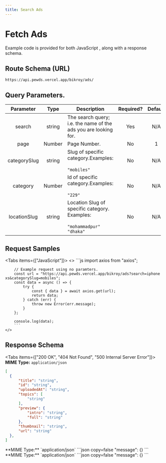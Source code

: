```yaml
---
title: Search Ads 
---
```



# Fetch Ads 

Example code is provided for both JavaScript , along with a response schema.

## Route Schema (URL)

```
https://api.pewds.vercel.app/bikroy/ads/
```



## Query Parameters.


| Parameter |                                                                           Type                                                                            | Description                                                               | Required? | Default |
| :-------: | :-------------------------------------------------------------------------------------------------------------------------------------------------------: | ------------------------------------------------------------------------- | :-------: | :-----: |
|   search   |    string |  The search query; i.e. the name of the ads you are looking for.    |    Yes     |   N/A   |
|   page   |    Number | Page Number. |    No     |   1   |
|   categorySlug   |    string | Slug of specific category.Examples: <br></br>`"mobiles"` |    No     |   N/A   |
|   category   |    Number | Id of specific category.Examples: <br></br>`"229"` |    No     |   N/A   |
|   locationSlug   |    string | Location Slug of specific category. Examples: <br></br>`"mohammadpur"` `"dhaka"`   |    No     |   N/A   |

## Request Samples

<Tabs items={["JavaScript"]}>
  <Tab>
    <>
        ```js
        import axios from "axios";

        // Example request using no paramters.
        const url = "https://api.pewds.vercel.app/bikroy/ads?search=iphone xs&categorySlug=mobiles";
        const data = async () => {
            try {
                const { data } = await axios.get(url);
                return data;
            } catch (err) {
                throw new Error(err.message);
            }
        };

        console.log(data);
        ```
    </>

  </Tab>
 
</Tabs>

## Response Schema

<Tabs items={["200 OK", "404 Not Found", "500 Internal Server Error"]}>
  <Tab>
  **MIME Type:** `application/json`
  ```json copy=false
  [
    {
        "title": "string",
        "id": "string",
        "uploadedAt": "string",
        "topics": [
            "string"
        ],
        "preview": {
            "intro": "string",
            "full": "string"
        },
        "thumbnail": "string",
        "url": "string"
    },
  ]
  ```
  </Tab>
  <Tab>
  **MIME Type:** `application/json`
  ```json copy=false
  "message": {}
  ```
  </Tab>
  <Tab>
  **MIME Type:** `application/json`
  ```json copy=false
  "message": {}
  ```
  </Tab>
</Tabs>
